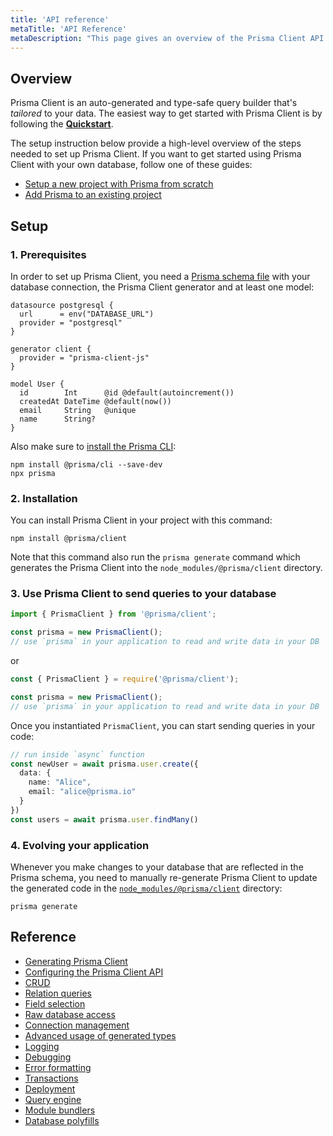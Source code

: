 ```yaml
---
title: 'API reference'
metaTitle: 'API Reference'
metaDescription: "This page gives an overview of the Prisma Client API and links to more detailled explanations. It's a great starting point for exploring Prisma Client."
---
```


## Overview

Prisma Client is an auto-generated and type-safe query builder that's _tailored_ to your data. The easiest way to get started with Prisma Client is by following the **[Quickstart](../../../getting-started/quickstart)**.

The setup instruction below provide a high-level overview of the steps needed to set up Prisma Client. If you want to get started using Prisma Client with your own database, follow one of these guides:

- [Setup a new project with Prisma from scratch](../../../setup-prisma/start-from-scratch-sql)
- [Add Prisma to an existing project](../../../setup-prisma/add-to-an-existing-project)

## Setup

### 1. Prerequisites

In order to set up Prisma Client, you need a [Prisma schema file](..//prisma-schema/prisma-schema-file) with your database connection, the Prisma Client generator and at least one model:

```prisma
datasource postgresql {
  url      = env("DATABASE_URL")
  provider = "postgresql"
}

generator client {
  provider = "prisma-client-js"
}

model User {
  id        Int      @id @default(autoincrement())
  createdAt DateTime @default(now())
  email     String   @unique
  name      String?
}
```

Also make sure to [install the Prisma CLI](../prisma-cli/installation):

```
npm install @prisma/cli --save-dev
npx prisma
```

### 2. Installation

You can install Prisma Client in your project with this command:

```
npm install @prisma/client
```

Note that this command also run the `prisma generate` command which generates the Prisma Client into the `node_modules/@prisma/client` directory.

### 3. Use Prisma Client to send queries to your database

```js
import { PrismaClient } from '@prisma/client';

const prisma = new PrismaClient();
// use `prisma` in your application to read and write data in your DB
```

or

```js
const { PrismaClient } = require('@prisma/client');

const prisma = new PrismaClient();
// use `prisma` in your application to read and write data in your DB
```

Once you instantiated `PrismaClient`, you can start sending queries in your code:

```ts
// run inside `async` function
const newUser = await prisma.user.create({
  data: { 
    name: "Alice",
    email: "alice@prisma.io"
  }
})
const users = await prisma.user.findMany()
```

### 4. Evolving your application

Whenever you make changes to your database that are reflected in the Prisma schema, you need to manually re-generate Prisma Client to update the generated code in the [`node_modules/@prisma/client`](./generating-prisma-client#the-prisma-client-npm-module) directory:

```
prisma generate
```

## Reference

- [Generating Prisma Client](./generating-prisma-client)
- [Configuring the Prisma Client API](./configuring-the-prisma-client-api)
- [CRUD](./crud)
- [Relation queries](./relation-queries)
- [Field selection](./field-selection)
- [Raw database access](./raw-database-access)
- [Connection management](./connection-management)
- [Advanced usage of generated types](./advanced-usage-of-generated-types)
- [Logging](./logging)
- [Debugging](./debugging)
- [Error formatting](./error-formatting)
- [Transactions](./transactions)
- [Deployment](./deployment)
- [Query engine](./query-engine)
- [Module bundlers](./module-bundlers)
- [Database polyfills](./database-polyfills)
